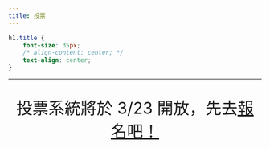 ```yaml
---
title: 投票
---
```

```css
h1.title {
    font-size: 35px;
    /* align-content: center; */
    text-align: center;
}
```
___

<div style="font-size: 32px ; text-align: center" > 
投票系統將於 3/23 開放，先去<a href="">報名吧！</a> 
</div>

